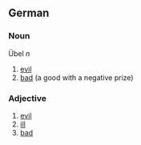 ==German==
===Noun===
Übel ''n''
#[[evil]]
#[[bad#Noun|bad]] (a good with a negative prize)

===Adjective===
#[[evil]]
#[[ill]]
#[[bad]]